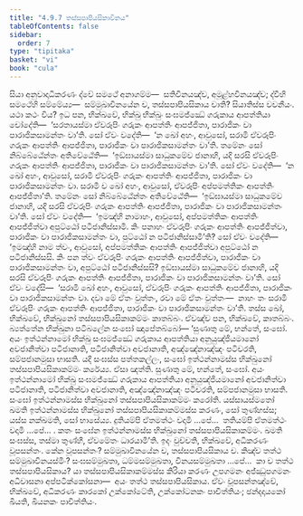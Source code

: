 ```yaml
---
title: "4.9.7 තස්සපාපියසිකාවිනය"
tableOfContents: false
sidebar:
  order: 7
type: "tipitaka"
basket: "vi"
book: "cula"
---
```



<DynamicBreadcrumb />

<Division number="238" book="cula">

<Paragraph number="981" book="cula">
සියා අනුවාදාධිකරණං ද්වේ සමථේ අනාගම්ම—  සතිවිනයඤ්ච, අමූළ්හවිනයඤ්ච; ද්වීහි සමථේහි සම්මේය්‍ය—  සම්මුඛාවිනයේන ච, තස්සපාපියසිකාය චාති? සියාතිස්ස වචනීයං. යථා කථං විය? ඉධ පන, භික්ඛවේ, භික්ඛු භික්ඛුං සංඝමජ්ඣේ ගරුකාය ආපත්තියා චෝදේති—  ‘සරතායස්මා ඒවරූපිං ගරුකං ආපත්තිං ආපජ්ජිතා, පාරාජිකං වා පාරාජිකසාමන්තං වා’ති. සෝ ඒවං වදේති—  ‘න ඛෝ අහං, ආවුසෝ, සරාමි ඒවරූපිං ගරුකං ආපත්තිං ආපජ්ජිතා, පාරාජිකං වා පාරාජිකසාමන්තං වා’ති. තමේනං සෝ නිබ්බේඨේන්තං අතිවේඨේති—  ‘ඉඞ්ඝායස්මා සාධුකමේව ජානාහි, යදි සරසි ඒවරූපිං ගරුකං ආපත්තිං ආපජ්ජිතා, පාරාජිකං වා පාරාජිකසාමන්තං වා’ති. සෝ ඒවං වදේති—  ‘න ඛෝ අහං, ආවුසෝ, සරාමි ඒවරූපිං ගරුකං ආපත්තිං ආපජ්ජිතා, පාරාජිකං වා පාරාජිකසාමන්තං වා. සරාමි ච ඛෝ අහං, ආවුසෝ, ඒවරූපිං අප්පමත්තිකං ආපත්තිං ආපජ්ජිතා’ති. තමේනං සෝ නිබ්බේඨේන්තං අතිවේඨේති—  ‘ඉඞ්ඝායස්මා සාධුකමේව ජානාහි, යදි සරසි ඒවරූපිං ගරුකං ආපත්තිං ආපජ්ජිතා, පාරාජිකං වා පාරාජිකසාමන්තං වා’ති. සෝ ඒවං වදේති—  ‘ඉමඤ්හි නාමාහං, ආවුසෝ, අප්පමත්තිකං ආපත්තිං ආපජ්ජිත්වා අපුට්ඨෝ පටිජානිස්සාමි. කිං පනාහං ඒවරූපිං ගරුකං ආපත්තිං ආපජ්ජිත්වා, පාරාජිකං වා පාරාජිකසාමන්තං වා, පුට්ඨෝ න පටිජානිස්සාමී’ති? සෝ ඒවං වදේති—  ‘ඉමඤ්හි නාම ත්වං, ආවුසෝ, අප්පමත්තිකං ආපත්තිං ආපජ්ජිත්වා අපුට්ඨෝ න පටිජානිස්සසි. කිං පන ත්වං ඒවරූපිං ගරුකං ආපත්තිං ආපජ්ජිත්වා, පාරාජිකං වා පාරාජිකසාමන්තං වා, අපුට්ඨෝ පටිජානිස්සසි? ඉඞ්ඝායස්මා සාධුකමේව ජානාහි, යදි සරසි ඒවරූපිං ගරුකං ආපත්තිං ආපජ්ජිතා, පාරාජිකං වා පාරාජිකසාමන්තං වා’ති. සෝ ඒවං වදේසි—  ‘සරාමි ඛෝ අහං, ආවුසෝ, ඒවරූපිං ගරුකං ආපත්තිං ආපජ්ජිතා, පාරාජිකං වා පාරාජිකසාමන්තං වා. දවා මේ ඒතං වුත්තං, රවා මේ ඒතං වුත්තං—  නාහං තං සරාමි ඒවරූපිං ගරුකං ආපත්තිං ආපජ්ජිතා, පාරාජිකං වා පාරාජිකසාමන්තං වා’ති. තස්ස ඛෝ, භික්ඛවේ, භික්ඛුනෝ තස්සපාපියසිකාකම්මං කාතබ්බං. ඒවඤ්ච පන, භික්ඛවේ, කාතබ්බං. බ්‍යත්තේන භික්ඛුනා පටිබලේන සංඝෝ ඤාපේතබ්බෝ—
</Paragraph>

<Paragraph number="982" book="cula">
‘සුණාතු මේ, භන්තේ, සංඝෝ. අයං ඉත්ථන්නාමෝ භික්ඛු සංඝමජ්ඣේ ගරුකාය ආපත්තියා අනුයුඤ්ජියමානෝ අවජානිත්වා පටිජානාති, පටිජානිත්වා අවජානාති, අඤ්ඤේනාඤ්ඤං පටිචරති, සම්පජානමුසා භාසති. යදි සංඝස්ස පත්තකල්ලං, සංඝෝ ඉත්ථන්නාමස්ස භික්ඛුනෝ තස්සපාපියසිකාකම්මං කරේය්‍ය. ඒසා ඤත්ති.
</Paragraph>

<Paragraph number="983" book="cula">
සුණාතු මේ, භන්තේ, සංඝෝ. අයං ඉත්ථන්නාමෝ භික්ඛු සංඝමජ්ඣේ ගරුකාය ආපත්තියා අනුයුඤ්ජියමානෝ අවජානිත්වා පටිජානාති, පටිජානිත්වා අවජානාති, අඤ්ඤේනාඤ්ඤං පටිචරති, සම්පජානමුසා භාසති. සංඝෝ ඉත්ථන්නාමස්ස භික්ඛුනෝ තස්සපාපියසිකාකම්මං කරෝති. යස්සායස්මතෝ ඛමති ඉත්ථන්නාමස්ස භික්ඛුනෝ තස්සපාපියසිකාකම්මස්ස කරණං, සෝ තුණ්හස්ස; යස්ස නක්ඛමති, සෝ භාසේය්‍ය.
</Paragraph>

<Paragraph number="984" book="cula">
දුතියම්පි ඒතමත්ථං වදාමි …පේ…  තතියම්පි ඒතමත්ථං වදාමි …පේ… .
</Paragraph>

<Paragraph number="985" book="cula">
කතං සංඝේන ඉත්ථන්නාමස්ස භික්ඛුනෝ තස්සපාපියසිකාකම්මං. ඛමති සංඝස්ස, තස්මා තුණ්හී, ඒවමේතං ධාරයාමී’ති.
</Paragraph>

<Paragraph number="986" book="cula">
ඉදං වුච්චති, භික්ඛවේ, අධිකරණං වූපසන්තං. කේන වූපසන්තං? සම්මුඛාවිනයේන ච, තස්සපාපියසිකාය ච. කිඤ්ච තත්ථ සම්මුඛාවිනයස්මිං? සංඝසම්මුඛතා, ධම්මසම්මුඛතා, විනයසම්මුඛතා …පේ…  කා ච තත්ථ තස්සපාපියසිකාය? යා තස්සපාපියසිකාකම්මස්ස කිරියා කරණං උපගමනං අජ්ඣුපගමනං අධිවාසනා අප්පටික්කෝසනා—  අයං තත්ථ තස්සපාපියසිකාය. ඒවං වූපසන්තඤ්චේ, භික්ඛවේ, අධිකරණං කාරකෝ උක්කෝටේති, උක්කෝටනකං පාචිත්තියං; ඡන්දදායකෝ ඛීයති, ඛීයනකං පාචිත්තියං.
</Paragraph>
</Division>